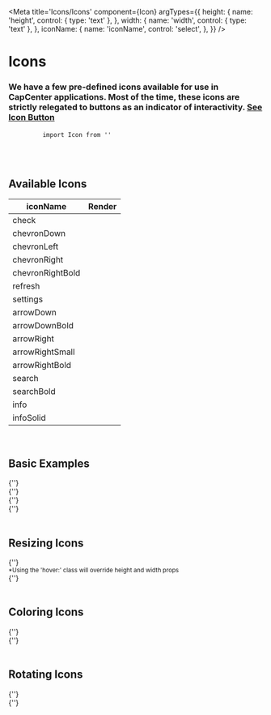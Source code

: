 
<Meta
	title='Icons/Icons'
	component={Icon}
	argTypes={{
		height: {
			name: 'height',
			control: { type: 'text' },
		},
		width: {
			name: 'width',
			control: { type: 'text' },
		},
		iconName: {
			name: 'iconName',
			control: 'select',
		},
	}}
/>

# Icons

<div className="grid grid-cols-1 md:grid-cols-8 w-full justify-between gap-6">
	<h3 className="col-span-1 md:col-span-5">We have a few pre-defined icons available for use in CapCenter applications. Most of the time, these icons are strictly relegated to buttons as an indicator of interactivity. <a href="" className="underline">See Icon Button</a></h3>
	<pre className="sbdocs-import-statement col-span-1 md:col-span-3 h-fit">
		<code>import Icon from ''</code>
	</pre>
</div>

<br />

## Available Icons
| iconName					| Render																|
| ------------------| --------------------------------------|
| check    					| <Icon iconName='check' /> 						|
| chevronDown 			| <Icon iconName='chevronDown' /> 			|
| chevronLeft 			| <Icon iconName='chevronLeft' /> 			|
| chevronRight			| <Icon iconName='chevronRight' /> 			|
| chevronRightBold	| <Icon iconName='chevronRightBold' /> 	|
| refresh    				| <Icon iconName='refresh' /> 					|
| settings    			| <Icon iconName='settings' /> 					|
| arrowDown    			| <Icon iconName='arrowDown' /> 				|
| arrowDownBold  		| <Icon iconName='arrowDownBold' /> 		|
| arrowRight    		| <Icon iconName='arrowRight' /> 				|
| arrowRightSmall  	| <Icon iconName='arrowRightSmall' /> 	|
| arrowRightBold  	| <Icon iconName='arrowRightBold' /> 	  |
| search  					| <Icon iconName='search' /> 	  				|
| searchBold 				| <Icon iconName='searchBold' /> 	  		|
| info  						| <Icon iconName='info' /> 	  					|
| infoSolid 				| <Icon iconName='infoSolid' /> 	  		|

<br />

## Basic Examples

<div className="grid grid-cols-1 lg:grid-cols-2 gap-x-12 gap-y-8" >
	<div>
		<RenderPreview className="mb-2">
			<div className="flex flex-wrap justify-center">
				<Icon iconName='check' />
			</div>
		</RenderPreview>
		<CodePreview>
			{'<Icon iconName="check" />'}
		</CodePreview>
	</div>
	<div>
		<RenderPreview className="mb-2">
			<div className="flex flex-wrap justify-center">
				<Icon iconName='settings' />
			</div>
		</RenderPreview>
		<CodePreview>
			{'<Icon iconName="settings" />'}
		</CodePreview>
	</div>
	<div>
		<RenderPreview className="mb-2">
			<div className="flex flex-wrap justify-center">
				<Icon iconName='chevronLeft' />
			</div>
		</RenderPreview>
		<CodePreview>
			{'<Icon iconName="chevronLeft" />'}
		</CodePreview>
	</div>
	<div>
		<RenderPreview className="mb-2">
			<div className="flex flex-wrap justify-center">
				<Icon iconName='chevronRight' />
			</div>
		</RenderPreview>
		<CodePreview>
			{'<Icon iconName="chevronRight" />'}
		</CodePreview>
	</div>
</div>

<br />

## Resizing Icons

<div className="grid grid-cols-1 lg:grid-cols-2 gap-x-12 gap-y-8" >
	<div>
		<RenderPreview className="w-full relative mb-2">
			<div className="flex flex-wrap justify-center h-[42px]">
				<Icon iconName="check" height="2.75rem" width="2.75rem" />
			</div>
		</RenderPreview>
		<CodePreview>
			{'<Icon iconName="check" height="2.75rem" width="2.75rem" />'}
		</CodePreview>
	</div>
	<div>
		<RenderPreview overflow="overflow-visible" className="mb-2">
			<div className="flex flex-wrap justify-center h-[42px] items-center">
				<Icon iconName="settings" height="3.25rem" width="3.25rem" className="hover:w-10 hover:h-10" />
				<small className="absolute m-auto text-sm w-[170px] right-full border border-slate bg-slate-50 rounded leading-4 p-2">
					*Using the 'hover:' class will override height and width props
				</small>
			</div>
		</RenderPreview>
		<CodePreview>
			{'<Icon iconName="settings" height="3.25rem" width="3.25rem" className="hover:w-10 hover:h-10" />'}
		</CodePreview>
	</div>
</div>

<br />

## Coloring Icons

<div className="grid grid-cols-1 lg:grid-cols-2 gap-x-12 gap-y-8" >
	<div>
		<RenderPreview dark className="mb-2">
			<div className="flex flex-wrap justify-center">
				<Icon iconName="check" className="text-caution-200" height="2rem" width="2rem"/>
			</div>
		</RenderPreview>
		<CodePreview>
			{'<Icon iconName="check" className="text-caution-200" />'}
		</CodePreview>
	</div>
	<div>
		<RenderPreview dark className="mb-2">
			<div className="flex flex-wrap justify-center">
				<Icon iconName="check" className="text-white hover:text-green-200 ease-in-out transition-colors" height="2rem" width="2rem"/>
			</div>
		</RenderPreview>
		<CodePreview>
			{'<Icon iconName="check" className="text-white hover:text-green-200 ease-in-out transition-colors" />'}
		</CodePreview>
	</div>
</div>

<br />

## Rotating Icons

<div className="grid grid-cols-1 lg:grid-cols-2 gap-x-12 gap-y-8" >
	<div>
		<RenderPreview className="mb-2">
			<div className="flex flex-wrap justify-center">
				<Icon iconName="settings" width="2rem" className="hover:rotate-180" />
			</div>
		</RenderPreview>
		<CodePreview>
			{'<Icon iconName="settings" className="hover:rotate-180" />'}
		</CodePreview>
	</div>
	<div>
		<RenderPreview className="mb-2">
			<div className="flex flex-wrap justify-center">
				<Icon iconName="chevronLeft" width="2rem" className="hover:rotate-180 ease-in-out transition-transform" />
			</div>
		</RenderPreview>
		<CodePreview>
			{'<Icon iconName="chevronLeft" className="hover:rotate-180 ease-in-out transition-transform" />'}
		</CodePreview>
	</div>
</div>
